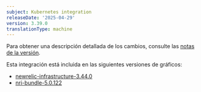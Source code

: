 ```yaml
---
subject: Kubernetes integration
releaseDate: '2025-04-29'
version: 3.39.0
translationType: machine
---
```


Para obtener una descripción detallada de los cambios, consulte las [notas de la versión](https://github.com/newrelic/nri-kubernetes/releases/tag/v3.39.0).

Esta integración está incluida en las siguientes versiones de gráficos:

* [newrelic-infrastructure-3.44.0](https://github.com/newrelic/nri-kubernetes/releases/tag/newrelic-infrastructure-3.44.0)
* [nri-bundle-5.0.122](https://github.com/newrelic/helm-charts/releases/tag/nri-bundle-5.0.122)
